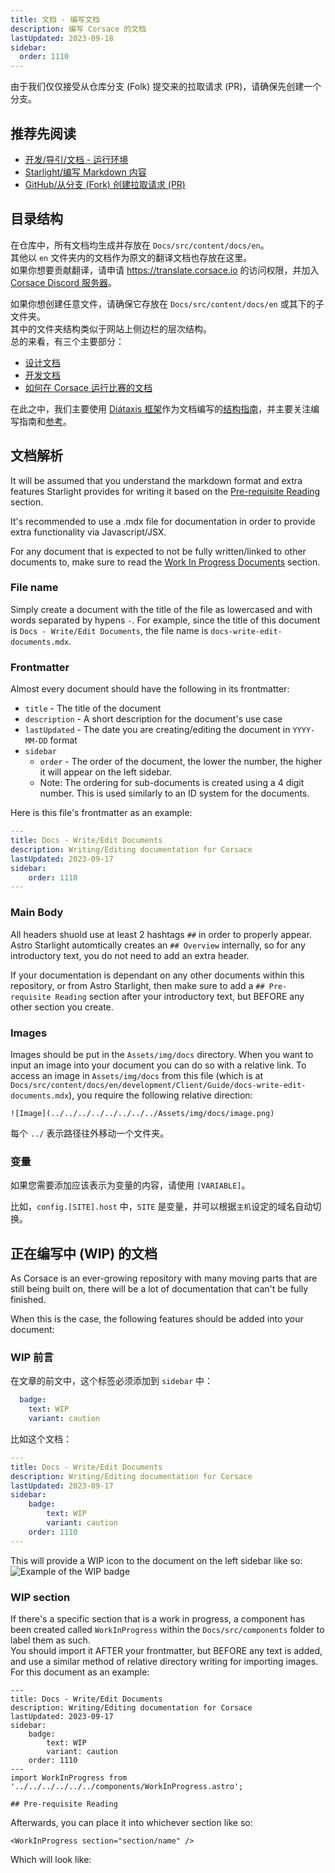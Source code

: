 ```yaml
---
title: 文档 - 编写文档
description: 编写 Corsace 的文档
lastUpdated: 2023-09-18
sidebar:
  order: 1110
---
```



由于我们仅仅接受从仓库分支 (Folk) 提交来的拉取请求 (PR)，请确保先创建一个分支。

## 推荐先阅读

*   [开发/导引/文档 - 运行环境](../docs-running-environment)
*   [Starlight/编写 Markdown 内容](https://starlight.astro.build/guides/authoring-content/)
*   [GitHub/从分支 (Fork) 创建拉取请求 (PR)](https://docs.github.com/en/pull-requests/collaborating-with-pull-requests/proposing-changes-to-your-work-with-pull-requests/creating-a-pull-request-from-a-fork)

## 目录结构

在仓库中，所有文档均生成并存放在 `Docs/src/content/docs/en`。\
其他以 `en` 文件夹内的文档作为原文的翻译文档也存放在这里。\
如果你想要贡献翻译，请申请 https://translate.corsace.io 的访问权限，并加入 [Corsace Discord 服务器](https://discord.gg/Z6vEMsr)。

如果你想创建任意文件，请确保它存放在 `Docs/src/content/docs/en` 或其下的子文件夹。\
其中的文件夹结构类似于网站上侧边栏的层次结构。\
总的来看，有三个主要部分：

*   [设计文档](design)
*   [开发文档](development)
*   [如何在 Corsace 运行比赛的文档](tournaments)

在此之中，我们主要使用 [Diátaxis 框架](https://diataxis.fr/)作为文档编写的[结构指南](https://diataxis.fr/how-to-guides/)，并主要关注编写指南和[参考](https://diataxis.fr/reference/)。

## 文档解析

It will be assumed that you understand the markdown format and extra features Starlight provides for writing it based on the [Pre-requisite Reading](#pre-requisite-reading) section.

It's recommended to use a .mdx file for documentation in order to provide extra functionality via Javascript/JSX.

For any document that is expected to not be fully written/linked to other documents to, make sure to read the [Work In Progress Documents](#work-in-progress-documents) section.

### File name

Simply create a document with the title of the file as lowercased and with words separated by hypens `-`.
For example, since the title of this document is `Docs - Write/Edit Documents`, the file name is `docs-write-edit-documents.mdx`.

### Frontmatter

Almost every document should have the following in its frontmatter:

*   `title` - The title of the document
*   `description` - A short description for the document's use case
*   `lastUpdated` - The date you are creating/editing the document in `YYYY-MM-DD` format
*   `sidebar`
    *   `order` - The order of the document, the lower the number, the higher it will appear on the left sidebar.
    *   Note: The ordering for sub-documents is created using a 4 digit number. This is used similarly to an ID system for the documents.

Here is this file's frontmatter as an example:

```yml
---
title: Docs - Write/Edit Documents
description: Writing/Editing documentation for Corsace
lastUpdated: 2023-09-17
sidebar:
    order: 1110
---
```

### Main Body

All headers shuold use at least 2 hashtags `##` in order to properly appear.\
Astro Starlight automtically creates an `## Overview` internally, so for any introductory text, you do not need to add an extra header.

If your documentation is dependant on any other documents within this repository, or from Astro Starlight, then make sure to add a `## Pre-requisite Reading` section after your introductory text, but BEFORE any other section you create.

### Images

Images should be put in the `Assets/img/docs` directory. When you want to input an image into your document you can do so with a relative link.
To access an image in `Assets/img/docs` from this file (which is at `Docs/src/content/docs/en/development/Client/Guide/docs-write-edit-documents.mdx`), you require the following relative direction:

```mdx
![Image](../../../../../../../../Assets/img/docs/image.png)
```

每个 `../` 表示路径往外移动一个文件夹。

### 变量

如果您需要添加应该表示为变量的内容，请使用 `[VARIABLE]`。

比如，`config.[SITE].host` 中，`SITE` 是变量，并可以根据`主机`设定的域名自动切换。

## 正在编写中 (WIP) 的文档

As Corsace is an ever-growing repository with many moving parts that are still being built on, there will be a lot of documentation that can't be fully finished.

When this is the case, the following features should be added into your document:

### WIP 前言

在文章的前文中，这个标签必须添加到 `sidebar` 中：

```yml
  badge:
    text: WIP
    variant: caution
```

比如这个文档：

```yml
---
title: Docs - Write/Edit Documents
description: Writing/Editing documentation for Corsace
lastUpdated: 2023-09-17
sidebar:
    badge:
        text: WIP
        variant: caution
    order: 1110
---
```

This will provide a WIP icon to the document on the left sidebar like so:\
![Example of the WIP badge](../../../../../../../../Assets/img/docs/wipExample.png)

### WIP section

If there's a specific section that is a work in progress, a component has been created called `WorkInProgress` within the `Docs/src/components` folder to label them as such.\
You should import it AFTER your frontmatter, but BEFORE any text is added, and use a similar method of relative directory writing for importing images.\
For this document as an example:

```mdx
---
title: Docs - Write/Edit Documents
description: Writing/Editing documentation for Corsace
lastUpdated: 2023-09-17
sidebar:
    badge:
        text: WIP
        variant: caution
    order: 1110
---
import WorkInProgress from '../../../../../../components/WorkInProgress.astro';

## Pre-requisite Reading
```

Afterwards, you can place it into whichever section like so:

```mdx
<WorkInProgress section="section/name" />
```

Which will look like:

<WorkInProgress section="section/name" />
